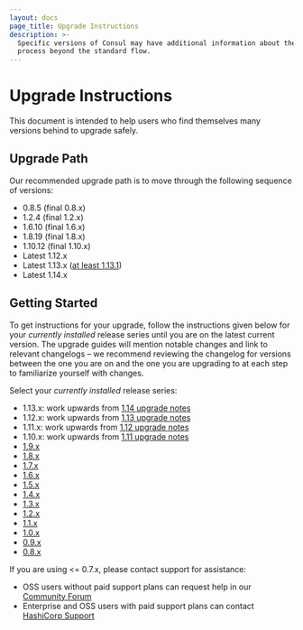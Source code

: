 ```yaml
---
layout: docs
page_title: Upgrade Instructions
description: >-
  Specific versions of Consul may have additional information about the upgrade
  process beyond the standard flow.
---
```


# Upgrade Instructions

This document is intended to help users who find themselves many versions behind to upgrade safely.

## Upgrade Path

Our recommended upgrade path is to move through the following sequence of versions:

- 0.8.5 (final 0.8.x)
- 1.2.4 (final 1.2.x)
- 1.6.10 (final 1.6.x)
- 1.8.19 (final 1.8.x)
- 1.10.12 (final 1.10.x)
- Latest 1.12.x
- Latest 1.13.x ([at least 1.13.1](/consul/docs/upgrading/upgrade-specific#service-mesh-compatibility))
- Latest 1.14.x

## Getting Started

To get instructions for your upgrade, follow the instructions given below for
your _currently installed_ release series until you are on the latest current version.
The upgrade guides will mention notable changes and link to relevant changelogs –
we recommend reviewing the changelog for versions between the one you are on and the
one you are upgrading to at each step to familiarize yourself with changes.

Select your _currently installed_ release series:
- 1.13.x: work upwards from [1.14 upgrade notes](/consul/docs/upgrading/upgrade-specific#consul-1-14-x)
- 1.12.x: work upwards from [1.13 upgrade notes](/consul/docs/upgrading/upgrade-specific#consul-1-13-x)
- 1.11.x: work upwards from [1.12 upgrade notes](/consul/docs/upgrading/upgrade-specific#consul-1-12-0)
- 1.10.x: work upwards from [1.11 upgrade notes](/consul/docs/upgrading/upgrade-specific#consul-1-11-0)
- [1.9.x](/consul/docs/upgrading/instructions/upgrade-to-1-10-x)
- [1.8.x](/consul/docs/upgrading/instructions/upgrade-to-1-10-x)
- [1.7.x](/consul/docs/upgrading/instructions/upgrade-to-1-8-x)
- [1.6.x](/consul/docs/upgrading/instructions/upgrade-to-1-8-x)
- [1.5.x](/consul/docs/upgrading/instructions/upgrade-to-1-6-x)
- [1.4.x](/consul/docs/upgrading/instructions/upgrade-to-1-6-x)
- [1.3.x](/consul/docs/upgrading/instructions/upgrade-to-1-6-x)
- [1.2.x](/consul/docs/upgrading/instructions/upgrade-to-1-6-x)
- [1.1.x](/consul/docs/upgrading/instructions/upgrade-to-1-2-x)
- [1.0.x](/consul/docs/upgrading/instructions/upgrade-to-1-2-x)
- [0.9.x](/consul/docs/upgrading/instructions/upgrade-to-1-2-x)
- [0.8.x](/consul/docs/upgrading/instructions/upgrade-to-1-2-x)

If you are using <= 0.7.x, please contact support for assistance:
- OSS users without paid support plans can request help in our [Community Forum](https://discuss.hashicorp.com/c/consul/29)
- Enterprise and OSS users with paid support plans can contact [HashiCorp Support](https://support.hashicorp.com/)
